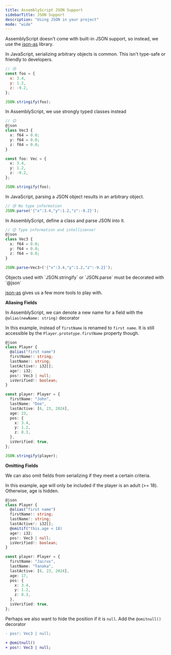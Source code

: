 ```yaml
---
title: AssemblyScript JSON Support
sidebarTitle: JSON Support
description: "Using JSON in your project"
mode: "wide"
---
```


AssemblyScript doesn't come with built-in JSON support, so instead, we use the [json-as](https://github.com/JairusSW/as-json) library.

In JavaScript, serializing arbitrary objects is common. This isn't type-safe or friendly to developers.

```js
// 😢
const foo = {
  x: 3.4,
  y: 1.2,
  z: -9.2,
};

JSON.stringify(foo);
```

In AssemblyScript, we use strongly typed classes instead

```typescript
// 😊
@json
class Vec3 {
  x: f64 = 0.0;
  y: f64 = 0.0;
  z: f64 = 0.0;
}

const foo: Vec = {
  x: 3.4,
  y: 1.2,
  z: -9.2,
};

JSON.stringify(foo);
```

In JavaScript, parsing a JSON object results in an arbitrary object.

```js
// 😢 No type information
JSON.parse('{"x":3.4,"y":1.2,"z":-9.2}');
```

In AssemblyScript, define a class and parse JSON into it.

```typescript
// 😊 Type information and intellisense!
@json
class Vec3 {
  x: f64 = 0.0;
  y: f64 = 0.0;
  z: f64 = 0.0;
}

JSON.parse<Vec3>('{"x":3.4,"y":1.2,"z":-9.2}');
```

<Note>
  Objects used with `JSON.stringify` or `JSON.parse` must be decorated with
  `@json`
</Note>

[json-as](https://github.com/JairusSW/as-json) gives us a few more tools to play with.

**Aliasing Fields**

In AssemblyScript, we can denote a new name for a field with the `@alias(newName: string)` decorator

In this example, instead of `firstName` is renamed to `first name`. It is still accessible by the `Player.prototype.firstName` property though.

```typescript
@json
class Player {
  @alias("first name")
  firstName!: string;
  lastName!: string;
  lastActive!: i32[];
  age!: i32;
  pos!: Vec3 | null;
  isVerified!: boolean;
}

const player: Player = {
  firstName: "John",
  lastName: "Doe",
  lastActive: [6, 23, 2024],
  age: 23,
  pos: {
    x: 3.4,
    y: 1.2,
    z: 8.3,
  },
  isVerified: true,
};

JSON.stringify(player);
```

**Omitting Fields**

We can also omit fields from serializing if they meet a certain criteria.

In this example, age will only be included if the player is an adult (>= 18). Otherwise, age is hidden.

```typescript
@json
class Player {
  @alias("first name")
  firstName!: string;
  lastName!: string;
  lastActive!: i32[];
  @omitif("this.age < 18)
  age!: i32;
  pos!: Vec3 | null;
  isVerified!: boolean;
}

const player: Player = {
  firstName: "Jairus",
  lastName: "Tanaka",
  lastActive: [6, 23, 2024],
  age: 17,
  pos: {
    x: 3.4,
    y: 1.2,
    z: 8.3,
  },
  isVerified: true,
};
```

Perhaps we also want to hide the position if it is `null`. Add the `@omitnull()` decorator

```diff
- pos!: Vec3 | null;

+ @omitnull()
+ pos!: Vec3 | null;
```
